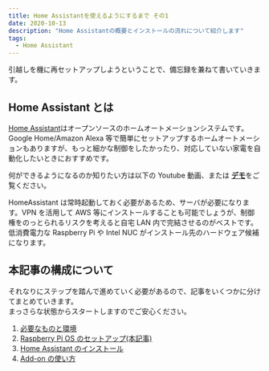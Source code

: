 ```yaml
---
title: Home Assistantを使えるようにするまで その1
date: 2020-10-13
description: "Home Assistantの概要とインストールの流れについて紹介します"
tags:
  - Home Assistant
---
```



引越しを機に再セットアップしようということで、備忘録を兼ねて書いていきます。

## Home Assistant とは

[Home Assistant](https://www.home-assistant.io/)はオープンソースのホームオートメーションシステムです。Google Home/Amazon Alexa 等で簡単にセットアップするホームオートメーションもありますが、もっと細かな制御をしたかったり、対応していない家電を自動化したいときにおすすめです。

何ができるようになるのか知りたい方は以下の Youtube 動画、または
[**デモ**](https://demo.home-assistant.io/#/lovelace/0)をご覧ください。

<MyYoutube videoId="v1c393EJ5ww" />

HomeAssistant は常時起動しておく必要があるため、サーバが必要になります。VPN を活用して AWS 等にインストールすることも可能でしょうが、制御権をのっとられるリスクを考えると自宅 LAN 内で完結させるのがベストです。低消費電力な Raspberry Pi や Intel NUC がインストール先のハードウェア候補になります。

<RakutenAffiliate
  url="https://hb.afl.rakuten.co.jp/ichiba/1d5b4f40.06b0df07.1d5b4f41.25b1e264/?pc=https%3A%2F%2Fitem.rakuten.co.jp%2Fioplaza%2F1000-01698591-00000001%2F&link_type=picttext&ut=eyJwYWdlIjoiaXRlbSIsInR5cGUiOiJwaWN0dGV4dCIsInNpemUiOiI0MDB4NDAwIiwibmFtIjoxLCJuYW1wIjoicmlnaHQiLCJjb20iOjAsImNvbXAiOiJkb3duIiwicHJpY2UiOjEsImJvciI6MCwiY29sIjoxLCJiYnRuIjowLCJwcm9kIjowLCJhbXAiOmZhbHNlfQ%3D%3D"
  title="IO DATA UD-RP4B2　Raspberry Pi 4メインボード"
  imgurl="https://hbb.afl.rakuten.co.jp/hgb/1d5b4f40.06b0df07.1d5b4f41.25b1e264/?me_id=1230072&item_id=10323606&pc=https%3A%2F%2Fthumbnail.image.rakuten.co.jp%2F%400_mall%2Fioplaza%2Fcabinet%2Fopen17%2F4957180145969.jpg%3F_ex%3D400x400&s=400x400&t=picttext"
  value="価格：5918円（税込、送料無料)"
  value_date="(2020/10/18時点)"
/>

## 本記事の構成について

それなりにステップを踏んで進めていく必要があるので、記事をいくつかに分けてまとめていきます。  
まっさらな状態からスタートしますのでご安心ください。

1. [必要なものと環境](/home-assistantを使えるようにするまで-その-2)
2. [Raspberry Pi OS のセットアップ(本記事)](/home-assistantを使えるようにするまで-その-3)
3. [Home Assistant のインストール](/home-assistantを使えるようにするまで-その-4)
4. [Add-on の使い方](/home-assistantを使えるようにするまで-その-5)
